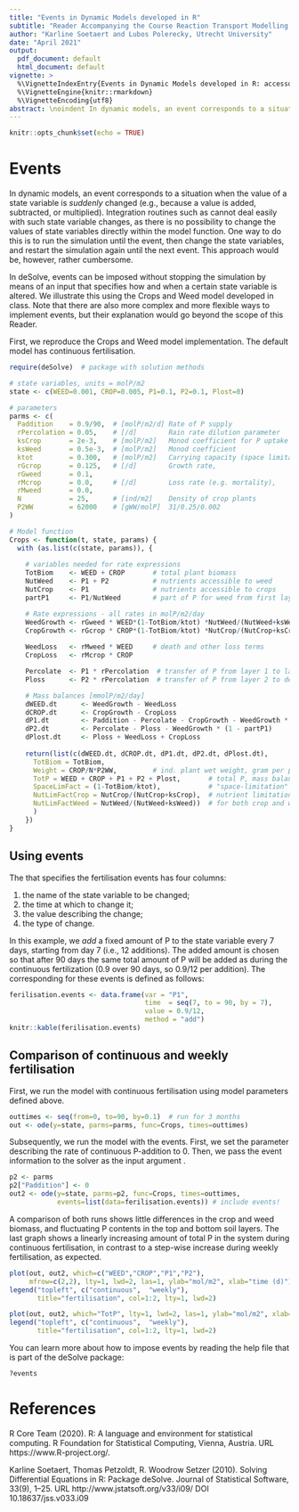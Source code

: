 ```yaml
---
title: "Events in Dynamic Models developed in R"
subtitle: "Reader Accompanying the Course Reaction Transport Modelling in the Hydrosphere"
author: "Karline Soetaert and Lubos Polerecky, Utrecht University"
date: "April 2021"
output:
  pdf_document: default
  html_document: default
vignette: >
  %\VignetteIndexEntry{Events in Dynamic Models developed in R: accessory material}
  %\VignetteEngine{knitr::rmarkdown}
  %\VignetteEncoding{utf8}
abstract: \noindent In dynamic models, an event corresponds to a situation when the value of a state variable is *suddenly* changed. Here we show how events are implemented in dynamic models developed in R. We illustrate this using the Crops and Weed model, where we implement soil fertilisation as discrete events occuring in weekly intervals rather than continuously.
---
```


```r
knitr::opts_chunk$set(echo = TRUE)
```

# Events

In dynamic models, an event corresponds to a situation when the value of a state variable is *suddenly* changed (e.g., because a value is added, subtracted, or multiplied). Integration routines such as \texttt{ode} cannot deal easily with such state variable changes, as there is no possibility to change the values of state variables directly within the model function. One way to do this is to run the simulation until the event, then change the state variables, and restart the simulation again until the next event. This approach would be, however, rather cumbersome.

In deSolve, events can be imposed without stopping the simulation by means of an input \texttt{data.frame} that specifies how and when a certain state variable is altered. We illustrate this using the Crops and Weed model developed in class. Note that there are also more complex and more flexible ways to implement events, but their explanation would go beyond the scope of this Reader. 

First, we reproduce the Crops and Weed model implementation. The default model has continuous fertilisation.

```r
require(deSolve)  # package with solution methods

# state variables, units = molP/m2
state <- c(WEED=0.001, CROP=0.005, P1=0.1, P2=0.1, Plost=0)

# parameters
parms <- c(
  Paddition    = 0.9/90,  # [molP/m2/d] Rate of P supply
  rPercolation = 0.05,    # [/d]        Rain rate dilution parameter
  ksCrop       = 2e-3,    # [molP/m2]   Monod coefficient for P uptake
  ksWeed       = 0.5e-3,  # [molP/m2]   Monod coefficient 
  ktot         = 0.300,   # [molP/m2]   Carrying capacity (space limitation)
  rGcrop       = 0.125,   # [/d]        Growth rate, 
  rGweed       = 0.1,
  rMcrop       = 0.0,     # [/d]        Loss rate (e.g. mortality), 
  rMweed       = 0.0,
  N            = 25,      # [ind/m2]    Density of crop plants
  P2WW         = 62000    # [gWW/molP]  31/0.25/0.002
)

# Model function
Crops <- function(t, state, params) {
  with (as.list(c(state, params)), {
    
    # variables needed for rate expressions
    TotBiom    <- WEED + CROP       # total plant biomass
    NutWeed    <- P1 + P2           # nutrients accessible to weed
    NutCrop    <- P1                # nutrients accessible to crops
    partP1     <- P1/NutWeed        # part of P for weed from first layer

    # Rate expressions - all rates in molP/m2/day
    WeedGrowth <- rGweed * WEED*(1-TotBiom/ktot) *NutWeed/(NutWeed+ksWeed)
    CropGrowth <- rGcrop * CROP*(1-TotBiom/ktot) *NutCrop/(NutCrop+ksCrop) 
    
    WeedLoss   <- rMweed * WEED     # death and other loss terms
    CropLoss   <- rMcrop * CROP

    Percolate  <- P1 * rPercolation  # transfer of P from layer 1 to layer 2
    Ploss      <- P2 * rPercolation  # transfer of P from layer 2 to deep soil

    # Mass balances [mmolP/m2/day]
    dWEED.dt      <- WeedGrowth - WeedLoss
    dCROP.dt      <- CropGrowth - CropLoss
    dP1.dt        <- Paddition - Percolate - CropGrowth - WeedGrowth * partP1
    dP2.dt        <- Percolate - Ploss - WeedGrowth * (1 - partP1)
    dPlost.dt     <- Ploss + WeedLoss + CropLoss
    
    return(list(c(dWEED.dt, dCROP.dt, dP1.dt, dP2.dt, dPlost.dt), 
      TotBiom = TotBiom, 
      Weight = CROP/N*P2WW,         # ind. plant wet weight, gram per plant
      TotP = WEED + CROP + P1 + P2 + Plost,       # total P, mass balance check
      SpaceLimFact = (1-TotBiom/ktot),            # "space-limitation" factor
      NutLimFactCrop = NutCrop/(NutCrop+ksCrop),  # nutrient limitation factor
      NutLimFactWeed = NutWeed/(NutWeed+ksWeed))  # for both crop and weed
      )
    })
}
```

## Using events

The \texttt{data.frame} that specifies the fertilisation events has four columns:

1. the name of the state variable to be changed;
2. the time at which to change it;
3. the value describing the change;
4. the type of change. 

In this example, we *add* a fixed amount of P to the state variable \texttt{P1} every 7 days, starting from day 7 (i.e., 12 additions). The added amount is chosen so that after 90 days the same total amount of P will be added as during the continuous fertilization (0.9 over 90 days, so 0.9/12 per addition). The corresponding \texttt{data.frame} for these events is defined as follows:

```r
ferilisation.events <- data.frame(var = "P1",                   
                                  time  = seq(7, to = 90, by = 7),
                                  value = 0.9/12,
                                  method = "add")
knitr::kable(ferilisation.events)
```

## Comparison of continuous and weekly fertilisation

First, we run the model with continuous fertilisation using model parameters defined above. 

```r
outtimes <- seq(from=0, to=90, by=0.1)  # run for 3 months
out <- ode(y=state, parms=parms, func=Crops, times=outtimes)
```

Subsequently, we run the model with the events. First, we set the parameter describing the rate of continuous P-addition to 0. Then, we pass the event information to the \texttt{ode} solver as the input argument \texttt{events}.

```r
p2 <- parms
p2["Paddition"] <- 0
out2 <- ode(y=state, parms=p2, func=Crops, times=outtimes, 
            events=list(data=ferilisation.events)) # include events!
```

A comparison of both runs shows little differences in the crop and weed biomass, and fluctuating P contents in the top and bottom soil layers. The last graph shows a linearly increasing amount of total P in the system during continuous fertilisation, in contrast to a step-wise increase during weekly fertilisation, as expected.

```r
plot(out, out2, which=c("WEED","CROP","P1","P2"), 
     mfrow=c(2,2), lty=1, lwd=2, las=1, ylab="mol/m2", xlab="time (d)")
legend("topleft", c("continuous",  "weekly"), 
       title="fertilisation", col=1:2, lty=1, lwd=2)
```

```r
plot(out, out2, which="TotP", lty=1, lwd=2, las=1, ylab="mol/m2", xlab="time (d)")
legend("topleft", c("continuous",  "weekly"), 
       title="fertilisation", col=1:2, lty=1, lwd=2)
```

You can learn more about how to impose events by reading the help file that is part of the deSolve package:

```{}
?events
```

# References

R Core Team (2020). R: A language and environment for statistical computing. R Foundation for Statistical Computing, Vienna, Austria. URL https://www.R-project.org/.
  
Karline Soetaert, Thomas Petzoldt, R. Woodrow Setzer (2010). Solving
  Differential Equations in R: Package deSolve. Journal of Statistical Software,
  33(9), 1--25. URL http://www.jstatsoft.org/v33/i09/ DOI 10.18637/jss.v033.i09
  
